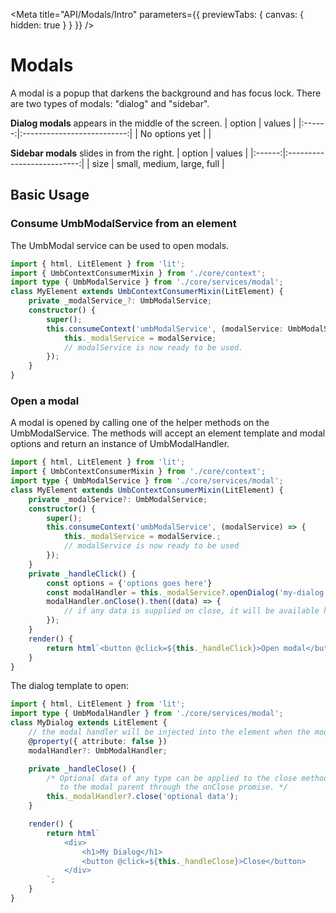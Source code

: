 
<Meta title="API/Modals/Intro" parameters={{ previewTabs: { canvas: { hidden: true } } }} />

# Modals

A modal is a popup that darkens the background and has focus lock. There are two types of modals: "dialog" and "sidebar".

**Dialog modals** appears in the middle of the screen.
| option | values |
|:------:|:--------------------------:|
| No options yet | |

**Sidebar modals** slides in from the right.
| option | values |
|:------:|:--------------------------:|
| size | small, medium, large, full |

## Basic Usage

### Consume UmbModalService from an element

The UmbModal service can be used to open modals.

```ts
import { html, LitElement } from 'lit';
import { UmbContextConsumerMixin } from './core/context';
import type { UmbModalService } from './core/services/modal';
class MyElement extends UmbContextConsumerMixin(LitElement) {
	private _modalService_?: UmbModalService;
	constructor() {
		super();
		this.consumeContext('umbModalService', (modalService: UmbModalService) => {
			this._modalService = modalService;
			// modalService is now ready to be used.
		});
	}
}
```

### Open a modal

A modal is opened by calling one of the helper methods on the UmbModalService. The methods will accept an element template and modal options and return an instance of UmbModalHandler.

```ts
import { html, LitElement } from 'lit';
import { UmbContextConsumerMixin } from './core/context';
import type { UmbModalService } from './core/services/modal';
class MyElement extends UmbContextConsumerMixin(LitElement) {
	private _modalService?: UmbModalService;
	constructor() {
		super();
		this.consumeContext('umbModalService', (modalService) => {
			this._modalService = modalService.;
			// modalService is now ready to be used
		});
	}
	private _handleClick() {
		const options = {'options goes here'}
		const modalHandler = this._modalService?.openDialog('my-dialog'), options);
		modalHandler.onClose().then((data) => {
			// if any data is supplied on close, it will be available here.
		});
	}
	render() {
		return html`<button @click=${this._handleClick}>Open modal</button>`;
	}
}
```

The dialog template to open:

```ts
import { html, LitElement } from 'lit';
import type { UmbModalHandler } from './core/services/modal';
class MyDialog extends LitElement {
	// the modal handler will be injected into the element when the modal is opened.
	@property({ attribute: false })
	modalHandler?: UmbModalHandler;

	private _handleClose() {
		/* Optional data of any type can be applied to the close method to pass it
		   to the modal parent through the onClose promise. */
		this._modalHandler?.close('optional data');
	}

	render() {
		return html`
			<div>
				<h1>My Dialog</h1>
				<button @click=${this._handleClose}>Close</button>
			</div>
		`;
	}
}
```
